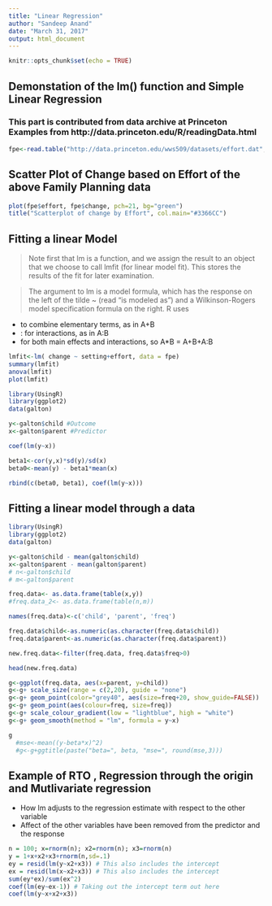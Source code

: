 ```yaml
---
title: "Linear Regression"
author: "Sandeep Anand"
date: "March 31, 2017"
output: html_document
---
```


```r
knitr::opts_chunk$set(echo = TRUE)
```

## Demonstation of the lm() function and Simple Linear Regression

### This part is contributed from data archive at Princeton Examples from http://data.princeton.edu/R/readingData.html 

```r
fpe<-read.table("http://data.princeton.edu/wws509/datasets/effort.dat", header = TRUE)
```

## Scatter Plot of Change based on Effort of the above Family Planning data


```r
plot(fpe$effort, fpe$change, pch=21, bg="green")
title("Scatterplot of change by Effort", col.main="#3366CC")
```

## Fitting a linear Model

> Note first that lm is a function, and we assign the result to an object that we choose to call lmfit (for linear model fit). This stores the results of the fit for later examination.

> The argument to lm is a model formula, which has the response on the left of the tilde ~ (read "is modeled as") and a Wilkinson-Rogers model specification formula on the right. R uses

  +	to combine elementary terms, as in A+B
  + :	for interactions, as in A:B
  *	for both main effects and interactions, so A*B = A+B+A:B


```r
lmfit<-lm( change ~ setting+effort, data = fpe)
summary(lmfit)
anova(lmfit)
plot(lmfit)
```

```r
library(UsingR) 
library(ggplot2)
data(galton)

y<-galton$child #Outcome
x<-galton$parent #Predictor

coef(lm(y~x))

beta1<-cor(y,x)*sd(y)/sd(x)
beta0<-mean(y) - beta1*mean(x)

rbind(c(beta0, beta1), coef(lm(y~x)))
```

## Fitting a linear model through a data

```r
library(UsingR)
library(ggplot2)
data(galton)

y<-galton$child - mean(galton$child)
x<-galton$parent - mean(galton$parent)
# n<-galton$child
# m<-galton$parent

freq.data<- as.data.frame(table(x,y))
#freq.data_2<- as.data.frame(table(n,m))

names(freq.data)<-c('child', 'parent', 'freq')

freq.data$child<-as.numeric(as.character(freq.data$child))
freq.data$parent<-as.numeric(as.character(freq.data$parent))

new.freq.data<-filter(freq.data, freq.data$freq>0)

head(new.freq.data)

g<-ggplot(freq.data, aes(x=parent, y=child))
g<-g+ scale_size(range = c(2,20), guide = "none")
g<-g+ geom_point(color="grey40", aes(size=freq+20, show_guide=FALSE))
g<-g+ geom_point(aes(colour=freq, size=freq))
g<-g+ scale_colour_gradient(low = "lightblue", high = "white")
g<-g+ geom_smooth(method = "lm", formula = y~x)

g  
  #mse<-mean((y-beta*x)^2)
  #g<-g+ggtitle(paste("beta=", beta, "mse=", round(mse,3)))
```

## Example of RTO , Regression through the origin and Mutlivariate regression
* How lm adjusts to the regression estimate with respect to the other variable
* Affect of the other variables have been removed from the predictor and the response

```r
n = 100; x=rnorm(n); x2=rnorm(n); x3=rnorm(n)
y = 1+x+x2+x3+rnorm(n,sd=.1)
ey = resid(lm(y~x2+x3)) # This also includes the intercept
ex = resid(lm(x~x2+x3)) # This also includes the intercept
sum(ey*ex)/sum(ex^2)
coef(lm(ey~ex-1)) # Taking out the intercept term out here
coef(lm(y~x+x2+x3))

```


